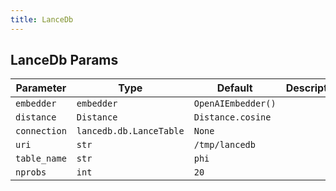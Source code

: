 ```yaml
---
title: LanceDb
---
```


## LanceDb Params

| Parameter | Type | Default | Description |
| --- | --- | --- | --- |
| `embedder` | `embedder` | `OpenAIEmbedder()` |  |
| `distance` | `Distance` | `Distance.cosine` |  |
| `connection` | `lancedb.db.LanceTable` | `None` |  |
| `uri` | `str` | `/tmp/lancedb` |  |
| `table_name` | `str` | `phi` |  |
| `nprobs` | `int` | `20` |  |
